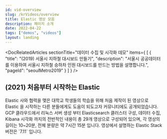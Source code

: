 ```yaml
---
id: vid-overview
slug: /krVideos/overview
title: Elastic 영상 모음
description: 페이지 소개
date: 2022-04-22
tags: ["demos", "videos"]
layout: landing
---
```


<DocLandingHero
  title="Elastic 영상 모음"
  description="Elastic 한국 지사 및 커뮤니티에서 제작된 Elastic 활용 영상을 모아놓은 페이지 입니다. 모든 영상에 대한 권리는 작성자와 Elastic 사에 있으며 본 영상을 사내 교육, 학교 수업, 개인 기록물 등에 활용하고자 하시는 분들은 출처를 밝히고 사용 여부를 알려 주시기 바랍니다."
  icon="videoPlayer"
/>

<DocRelatedArticles sectionTitle="데이터 수집 및 시각화 데모"
  items={
    [
      {
        "title": "(2019) 서울시 지하철 대시보드 만들기",
        "description": "서울시 공공데이터를 이용하여 서울시 지하철 승하차 인원 대시보드를 만드는 방법을 설명합니다.",
        "pageId": "seoulMetro2019"
      }
    ]
  }
/>

## (2021) 처음부터 시작하는 Elastic
<DocCallOut>
  Elastic 사와 협력을 맺은 대학교 학생들의 학습을 위해 처음 제작이 된 영상으로 Elastic 을 시작하는 다른 분들에게도 도움이 되도고자 커뮤니티에도 공개되었습니다. GCP 클라우드에서 리눅스 서버 생성 부터 Elasticsearch 클러스터 구성, 데이터 수집, Kibana 시각화 까지의 전반적인 내용이 총 29개 영상으로 구성되어 있으며, 각 영상의 길이는 10~20분, 전체 분량은 약 7시간 15분 입니다. 영상에서 설명하는 Elastic Stack 버전은 `7.11` 입니다.
</DocCallOut>
<DocRelatedArticles
  items={
    [
      {
        "title": "과정 소개 및 시스템 준비",
        "description": "GCP 에서 인스턴스를 생성하는 방법과 기본적인 linux 사용법에 대해 설명합니다.",
        "pageId": "esScratch2021-0"
      },
      {
        "title": "Stack 설치 및 환경 설정",
        "description": "Elasticsearch, Kibana 설치 및 환경 구성에 대한 전반적인 내용을 설명합니다.",
        "pageId": "esScratch2021-1"
      },
      {
        "title": "데이터 활용 및 QueryDSL",
        "description": "도큐먼트의 CRUD 와 Query DSL 그리고 다양한 데이터 타입에 대해 설명합니다.",
        "pageId": "esScratch2021-2"
      },
      {
        "title": "데이터 파이프라인 구성",
        "description": "Logstash, Beats 를 이용해서 데이터 수집 파이프라인의 구성과 데이터 정제 방법에 대해 설명합니다.",
        "pageId": "esScratch2021-3"
      },
      {
        "title": "Kibana 대시보드 만들기",
        "description": "Kibana의 다양한 시각화 도구를 사용하여 대시보드를 만들고 활용하는 방법에 대해 설명합니다.",
        "pageId": "esScratch2021-4"
      }
    ]
  }
/>